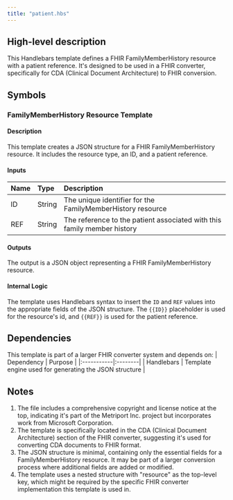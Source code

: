 ```yaml
---
title: "patient.hbs"
---
```


## High-level description
This Handlebars template defines a FHIR FamilyMemberHistory resource with a patient reference. It's designed to be used in a FHIR converter, specifically for CDA (Clinical Document Architecture) to FHIR conversion.

## Symbols

### FamilyMemberHistory Resource Template
#### Description
This template creates a JSON structure for a FHIR FamilyMemberHistory resource. It includes the resource type, an ID, and a patient reference.

#### Inputs
| Name | Type | Description |
|:-----|:-----|:------------|
| ID | String | The unique identifier for the FamilyMemberHistory resource |
| REF | String | The reference to the patient associated with this family member history |

#### Outputs
The output is a JSON object representing a FHIR FamilyMemberHistory resource.

#### Internal Logic
The template uses Handlebars syntax to insert the `ID` and `REF` values into the appropriate fields of the JSON structure. The `{{ID}}` placeholder is used for the resource's id, and `{{REF}}` is used for the patient reference.

## Dependencies
This template is part of a larger FHIR converter system and depends on:
| Dependency | Purpose |
|:-----------|:--------|
| Handlebars | Template engine used for generating the JSON structure |

## Notes
1. The file includes a comprehensive copyright and license notice at the top, indicating it's part of the Metriport Inc. project but incorporates work from Microsoft Corporation.
2. The template is specifically located in the CDA (Clinical Document Architecture) section of the FHIR converter, suggesting it's used for converting CDA documents to FHIR format.
3. The JSON structure is minimal, containing only the essential fields for a FamilyMemberHistory resource. It may be part of a larger conversion process where additional fields are added or modified.
4. The template uses a nested structure with "resource" as the top-level key, which might be required by the specific FHIR converter implementation this template is used in.